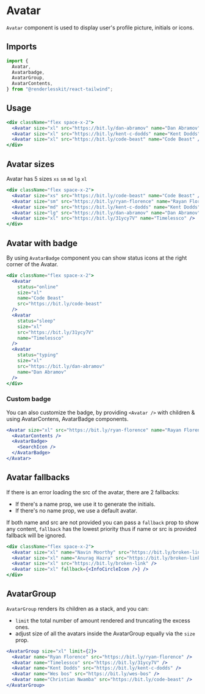 
# Avatar

`Avatar` component is used to display user's profile picture, initials or icons.

<ComponentLinks github="avatar" theme="avatar" story="primitives-avatar" />

## Imports

```js
import {
  Avatar,
  Avatarbadge,
  AvatarGroup,
  AvatarContents,
} from "@renderlesskit/react-tailwind";
```

## Usage

```jsx live
<div className="flex space-x-2">
  <Avatar size="xl" src="https://bit.ly/dan-abramov" name="Dan Abramov" />
  <Avatar size="xl" src="https://bit.ly/kent-c-dodds" name="Kent Dodds" />
  <Avatar size="xl" src="https://bit.ly/code-beast" name="Code Beast" />
</div>
```

## Avatar sizes

Avatar has 5 sizes `xs` `sm` `md` `lg` `xl`

```jsx live
<div className="flex space-x-2">
  <Avatar size="xs" src="https://bit.ly/code-beast" name="Code Beast" />
  <Avatar size="sm" src="https://bit.ly/ryan-florence" name="Rayan Florence" />
  <Avatar size="md" src="https://bit.ly/kent-c-dodds" name="Kent Dodds" />
  <Avatar size="lg" src="https://bit.ly/dan-abramov" name="Dan Abramov" />
  <Avatar size="xl" src="https://bit.ly/31ycy7V" name="Timelessco" />
</div>
```

## Avatar with badge

By using `AvatarBadge` component you can show status icons at the right corner of the Avatar.

```jsx live
<div className="flex space-x-2">
  <Avatar
    status="online"
    size="xl"
    name="Code Beast"
    src="https://bit.ly/code-beast"
  />
  <Avatar
    status="sleep"
    size="xl"
    src="https://bit.ly/31ycy7V"
    name="Timelessco"
  />
  <Avatar
    status="typing"
    size="xl"
    src="https://bit.ly/dan-abramov"
    name="Dan Abramov"
  />
</div>
```

### Custom badge

You can also customize the badge, by providing `<Avatar />` with children & using AvatarContens, AvatarBadge components.

```jsx live
<Avatar size="xl" src="https://bit.ly/ryan-florence" name="Rayan Florence">
  <AvatarContents />
  <AvatarBadge>
    <SearchIcon />
  </AvatarBadge>
</Avatar>
```

## Avatar fallbacks

If there is an error loading the src of the avatar, there are 2 fallbacks:

- If there's a name prop, we use it to generate the initials.
- If there's no name prop, we use a default avatar.

If both name and src are not provided you can pass a `fallback` prop to show any content,
`fallback` has the lowest priority thus if name or src is provided fallback will be ignored.

```jsx live
<div className="flex space-x-2">
  <Avatar size="xl" name="Navin Moorthy" src="https://bit.ly/broken-link" />
  <Avatar size="xl" name="Anurag Hazra" src="https://bit.ly/broken-link" />
  <Avatar size="xl" src="https://bit.ly/broken-link" />
  <Avatar size="xl" fallback={<InfoCircleIcon />} />
</div>
```

## AvatarGroup

`AvatarGroup` renders its children as a stack, and you can:

- `limit` the total number of amount rendered and truncating the excess ones.
- adjust size of all the avatars inside the AvatarGroup equally via the `size` prop.

```jsx live
<AvatarGroup size="xl" limit={2}>
  <Avatar name="Ryan Florence" src="https://bit.ly/ryan-florence" />
  <Avatar name="Timelessco" src="https://bit.ly/31ycy7V" />
  <Avatar name="Kent Dodds" src="https://bit.ly/kent-c-dodds" />
  <Avatar name="Wes bos" src="https://bit.ly/wes-bos" />
  <Avatar name="Christian Nwamba" src="https://bit.ly/code-beast" />
</AvatarGroup>
```

